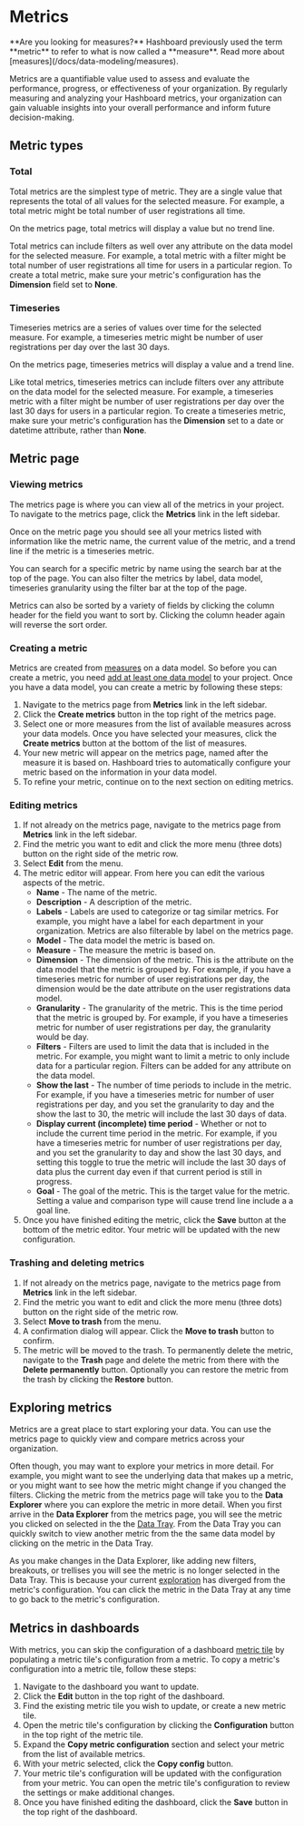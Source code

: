 
# Metrics

<Callout type="warning">
  **Are you looking for measures?** Hashboard previously used the term **metric** to refer to what is now called a **measure**. Read more about [measures](/docs/data-modeling/measures).
</Callout>

Metrics are a quantifiable value used to assess and evaluate the performance, progress, or effectiveness of your organization. 
By regularly measuring and analyzing your Hashboard metrics, your organization can gain valuable insights into your overall performance and inform future decision-making.

## Metric types

### Total
Total metrics are the simplest type of metric. They are a single value that represents the total of all values for the selected measure. For example, a total metric might be total number of user registrations all time.

On the metrics page, total metrics will display a value but no trend line.

Total metrics can include filters as well over any attribute on the data model for the selected measure. For example, a total metric with a filter might be total number of user registrations all time for users in a particular region.
To create a total metric, make sure your metric's configuration has the **Dimension** field set to **None**.

### Timeseries
Timeseries metrics are a series of values over time for the selected measure. For example, a timeseries metric might be number of user registrations per day over the last 30 days.

On the metrics page, timeseries metrics will display a value and a trend line.

Like total metrics, timeseries metrics can include filters over any attribute on the data model for the selected measure. For example, a timeseries metric with a filter might be number of user registrations per day over the last 30 days for users in a particular region.
To create a timeseries metric, make sure your metric's configuration has the **Dimension** set to a date or datetime attribute, rather than **None**.



## Metric page

### Viewing metrics
The metrics page is where you can view all of the metrics in your project. To navigate to the metrics page, click the **Metrics** link in the left sidebar.

Once on the metric page you should see all your metrics listed with information like the metric name, the current value of the metric, and a trend line if the metric is a timeseries metric. 

You can search for a specific metric by name using the search bar at the top of the page. You can also filter the metrics by label, data model, timeseries granularity using the filter bar at the top of the page.

Metrics can also be sorted by a variety of fields by clicking the column header for the field you want to sort by. Clicking the column header again will reverse the sort order.

### Creating a metric
Metrics are created from [measures](/docs/data-modeling/measures) on a data model. So before you can create a metric, you need [add at least one data model](/docs/data-modeling/add-data-model) to your project.
Once you have a data model, you can create a metric by following these steps:

1. Navigate to the metrics page from **Metrics** link in the left sidebar.
2. Click the **Create metrics** button in the top right of the metrics page.
3. Select one or more measures from the list of available measures across your data models. Once you have selected your measures, click the **Create metrics** button at the bottom of the list of measures.
4. Your new metric will appear on the metrics page, named after the measure it is based on. Hashboard tries to automatically configure your metric based on the information in your data model.
5. To refine your metric, continue on to the next section on editing metrics.

### Editing metrics
1. If not already on the metrics page, navigate to the metrics page from **Metrics** link in the left sidebar.
2. Find the metric you want to edit and click the more menu (three dots) button on the right side of the metric row.
3. Select **Edit** from the menu.
4. The metric editor will appear. From here you can edit the various aspects of the metric.
    - **Name** - The name of the metric. 
    - **Description** - A description of the metric.
    - **Labels** - Labels are used to categorize or tag similar metrics. 
    For example, you might have a label for each department in your organization. Metrics are also filterable by label on the metrics page.
    - **Model** - The data model the metric is based on.
    - **Measure** - The measure the metric is based on.
    - **Dimension** - The dimension of the metric. This is the attribute on the data model that the metric is grouped by. 
    For example, if you have a timeseries metric for number of user registrations per day, the dimension would be the date attribute on the user registrations data model.
    - **Granularity** - The granularity of the metric. This is the time period that the metric is grouped by. 
    For example, if you have a timeseries metric for number of user registrations per day, the granularity would be day.
    - **Filters** - Filters are used to limit the data that is included in the metric. 
    For example, you might want to limit a metric to only include data for a particular region. Filters can be added for any attribute on the data model. 
    - **Show the last** - The number of time periods to include in the metric. 
    For example, if you have a timeseries metric for number of user registrations per day, and you set the granularity to day and the show the last to 30, the metric will include the last 30 days of data. 
    - **Display current (incomplete) time period** - Whether or not to include the current time period in the metric. 
    For example, if you have a timeseries metric for number of user registrations per day, and you set the granularity to day and show the last 30 days, and setting this toggle to true the metric will include the last 30 days of data plus the current day even if that current period is still in progress.
    - **Goal** - The goal of the metric. This is the target value for the metric. Setting a value and comparison type will cause trend line include a a goal line.
5. Once you have finished editing the metric, click the **Save** button at the bottom of the metric editor. Your metric will be updated with the new configuration.

### Trashing and deleting metrics
1. If not already on the metrics page, navigate to the metrics page from **Metrics** link in the left sidebar.
2. Find the metric you want to edit and click the more menu (three dots) button on the right side of the metric row.
3. Select **Move to trash** from the menu.
4. A confirmation dialog will appear. Click the **Move to trash** button to confirm.
5. The metric will be moved to the trash. To permanently delete the metric, navigate to the **Trash** page and delete the metric from there with the **Delete permanently** button. Optionally you can restore the metric from the trash by clicking the **Restore** button.

## Exploring metrics

Metrics are a great place to start exploring your data. You can use the metrics page to quickly view and compare metrics across your organization. 

Often though, you may want to explore your metrics in more detail. For example, you might want to see the underlying data that makes up a metric, or you might want to see how the metric might change if you changed the filters.
Clicking the metric from the metrics page will take you to the **Data Explorer** where you can explore the metric in more detail. 
When you first arrive in the **Data Explorer** from the metrics page, you will see the metric you clicked on selected in the the [Data Tray](/docs/visualizing-data/data-tray). From the Data Tray you can quickly switch to view another metric
from the the same data model by clicking on the metric in the Data Tray. 

As you make changes in the Data Explorer, like adding new filters, breakouts, or trellises you will see the metric is no longer selected in the Data Tray. 
This is because your current [exploration](/docs/visualizing-data/explorations) has diverged from the metric's configuration. You can click the metric in the Data Tray at any time to go back to the metric's configuration.

## Metrics in dashboards

With metrics, you can skip the configuration of a dashboard [metric tile](/docs/dashboards/metrics) by populating a metric tile's configuration from a metric.
To copy a metric's configuration into a metric tile, follow these steps:
1. Navigate to the dashboard you want to update.
2. Click the **Edit** button in the top right of the dashboard.
3. Find the existing metric tile you wish to update, or create a new metric tile.
4. Open the metric tile's configuration by clicking the **Configuration** button in the top right of the metric tile.
5. Expand the **Copy metric configuration** section and select your metric from the list of available metrics.
6. With your metric selected, click the **Copy config** button.
7. Your metric tile's configuration will be updated with the configuration from your metric. You can open the metric tile's configuration to review the settings or make additional changes.
8. Once you have finished editing the dashboard, click the **Save** button in the top right of the dashboard.
